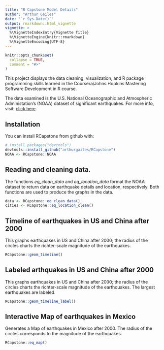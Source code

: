 ```yaml
---
title: "R Capstone Model Details"
author: "Arthur Gailes"
date: "`r Sys.Date()`"
output: rmarkdown::html_vignette
vignette: >
  %\VignetteIndexEntry{Vignette Title}
  %\VignetteEngine{knitr::rmarkdown}
  %\VignetteEncoding{UTF-8}
---
```


```r
knitr::opts_chunk$set(
  collapse = TRUE,
  comment = "#>"
)
```

This project displays the data cleaning, visualization, and R package programming skills learned in the Coursera/Johns Hopkins Mastering Software Development in R course.

The data examined is the U.S. National Oceanographic and Atmospheric Administation's (NOAA)  dataset of significant earthquakes. For more info, visit: [click here](https://www.ngdc.noaa.gov/nndc/struts/form?t=101650&s=1&d=1).

## Installation

You can install RCapstone from github with:

```r
# install.packages("devtools")
devtools::install_github("arthurgailes/RCapstone")
NOAA <- RCapstone::NOAA
```

## Reading and cleaning data.

The functions *eq_clean_data* and *eq_location_data* format the NOAA dataset to return data on earthquake details and location, respectively. Both functions are used to produce the graphs in the data. 
```r
data <- RCapstone::eq_clean_data()
cities <- RCapstone::eq_location_clean()
```

## Timeline of earthquakes in US and China after 2000

This graphs earthquakes in US and China after 2000; the radius of the circles charts the richter-scale magnitude of the earthquakes.

```r
RCapstone::geom_timeline()
```

## Labeled arthquakes in US and China after 2000

This graphs earthquakes in US and China after 2000; the radius of the circles
charts the richter-scale magnitude of the earthquakes. The largest earthquakes are labeled.

```r
RCapstone::geom_timeline_label()
```

## Interactive Map of earthquakes in Mexico

Generates a Map of earthquakes in Mexico after 2000. The radius of the circles corresponds to the magnitude of the earthquakes.

```r
RCapstone::eq_map()
```